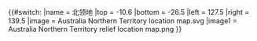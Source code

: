 {{#switch:{{{1}}}
|name   = 北领地
|top    = -10.6
|bottom = -26.5
|left   = 127.5
|right  = 139.5
|image  = Australia Northern Territory location map.svg
|image1 = Australia Northern Territory relief location map.png
}}<noinclude>{{Location map/Info}}
{{Documentation}}

</noinclude>